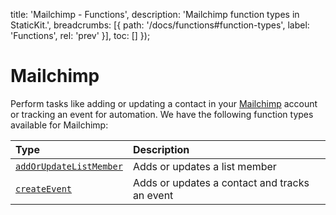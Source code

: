 
  title: 'Mailchimp - Functions',
  description: 'Mailchimp function types in StaticKit.',
  breadcrumbs: [{
    path: '/docs/functions#function-types',
    label: 'Functions',
    rel: 'prev'
  }],
  toc: []
});

# Mailchimp

Perform tasks like adding or updating a contact in your [Mailchimp](https://mailchimp.com) account or tracking an event for automation. We have the following function types available for Mailchimp:

| Type                              | Description                                                  |
| :-------------------------------- | :----------------------------------------------------------- |
| [`addOrUpdateListMember`](/docs/functions/types/mailchimp/add-or-update-list-member) | Adds or updates a list member |
| [`createEvent`](/docs/functions/types/mailchimp/create-event) | Adds or updates a contact and tracks an event |
